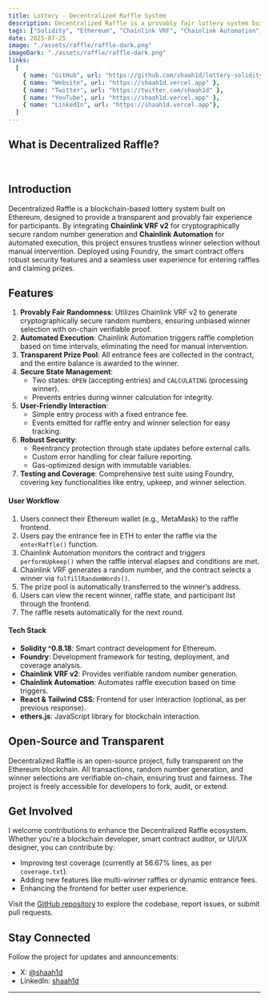 ```yaml
---
title: Lottery - Decentralized Raffle System
description: Decentralized Raffle is a provably fair lottery system built on Ethereum, leveraging Chainlink VRF for secure randomness and Chainlink Automation for automated winner selection.
tags: ["Solidity", "Ethereum", "Chainlink VRF", "Chainlink Automation", "Foundry"]
date: 2025-07-25
image: "./assets/raffle/raffle-dark.png"
imageDark: "./assets/raffle/raffle-dark.png"
links:
  [
    { name: "GitHub", url: "https://github.com/shaah1d/lottery-solidity" },
    { name: "Website", url: "https://shaah1d.vercel.app" },
    { name: "Twitter", url: "https://twitter.com/shaah1d" },
    { name: "YouTube", url: "https://shaah1d.vercel.app" },
    { name: "LinkedIn", url: "https://shaah1d.vercel.app"},
  ]
---
```


## What is Decentralized Raffle?

<br />


## Introduction

Decentralized Raffle is a blockchain-based lottery system built on Ethereum, designed to provide a transparent and provably fair experience for participants. By integrating **Chainlink VRF v2** for cryptographically secure random number generation and **Chainlink Automation** for automated execution, this project ensures trustless winner selection without manual intervention. Deployed using Foundry, the smart contract offers robust security features and a seamless user experience for entering raffles and claiming prizes.

## Features

1. **Provably Fair Randomness**: Utilizes Chainlink VRF v2 to generate cryptographically secure random numbers, ensuring unbiased winner selection with on-chain verifiable proof.
2. **Automated Execution**: Chainlink Automation triggers raffle completion based on time intervals, eliminating the need for manual intervention.
3. **Transparent Prize Pool**: All entrance fees are collected in the contract, and the entire balance is awarded to the winner.
4. **Secure State Management**:
   - Two states: `OPEN` (accepting entries) and `CALCULATING` (processing winner).
   - Prevents entries during winner calculation for integrity.
5. **User-Friendly Interaction**:
   - Simple entry process with a fixed entrance fee.
   - Events emitted for raffle entry and winner selection for easy tracking.
6. **Robust Security**:
   - Reentrancy protection through state updates before external calls.
   - Custom error handling for clear failure reporting.
   - Gas-optimized design with immutable variables.
7. **Testing and Coverage**: Comprehensive test suite using Foundry, covering key functionalities like entry, upkeep, and winner selection.

#### User Workflow

1. Users connect their Ethereum wallet (e.g., MetaMask) to the raffle frontend.
2. Users pay the entrance fee in ETH to enter the raffle via the `enterRaffle()` function.
3. Chainlink Automation monitors the contract and triggers `performUpkeep()` when the raffle interval elapses and conditions are met.
4. Chainlink VRF generates a random number, and the contract selects a winner via `fulfillRandomWords()`.
5. The prize pool is automatically transferred to the winner’s address.
6. Users can view the recent winner, raffle state, and participant list through the frontend.
7. The raffle resets automatically for the next round.


#### Tech Stack

- **Solidity ^0.8.18**: Smart contract development for Ethereum.
- **Foundry**: Development framework for testing, deployment, and coverage analysis.
- **Chainlink VRF v2**: Provides verifiable random number generation.
- **Chainlink Automation**: Automates raffle execution based on time triggers.
- **React & Tailwind CSS**: Frontend for user interaction (optional, as per previous response).
- **ethers.js**: JavaScript library for blockchain interaction.

## Open-Source and Transparent

Decentralized Raffle is an open-source project, fully transparent on the Ethereum blockchain. All transactions, random number generation, and winner selections are verifiable on-chain, ensuring trust and fairness. The project is freely accessible for developers to fork, audit, or extend.

## Get Involved

I welcome contributions to enhance the Decentralized Raffle ecosystem. Whether you're a blockchain developer, smart contract auditor, or UI/UX designer, you can contribute by:

- Improving test coverage (currently at 56.67% lines, as per `coverage.txt`).
- Adding new features like multi-winner raffles or dynamic entrance fees.
- Enhancing the frontend for better user experience.

Visit the [GitHub repository](https://github.com/shaah1d/lottery-solidity) to explore the codebase, report issues, or submit pull requests.

## Stay Connected

Follow the project for updates and announcements:

- X: [@shaah1d](https://x.com/shaah1d)
- LinkedIn: [shaah1d](https://shaah1d.vercel.app)
---